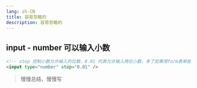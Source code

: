 ```yaml
---
lang: zh-CN
title: 容易忽略的
description: 容易忽略的
---
```


## input - number 可以输入小数

```html
<!-- step 控制小数允许输入的位数，0.01 代表允许输入两位小数，多了如果用form表单提交就会校验失败 -->
<input type="number" step="0.01" />
```

> 慢慢总结，慢慢写